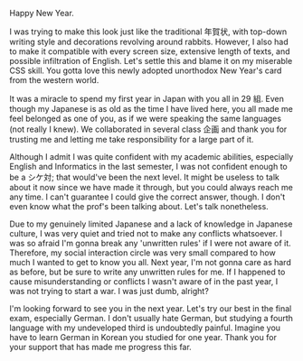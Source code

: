 Happy New Year.

I was trying to make this look just like the traditional 年賀状, with top-down writing style and decorations revolving around rabbits. However, I also had to make it compatible with every screen size, extensive length of texts, and possible infiltration of English. Let's settle this and blame it on my miserable CSS skill. You gotta love this newly adopted unorthodox New Year's card from the western world.

It was a miracle to spend my first year in Japan with you all in 29 組.
Even though my Japanese is as old as the time I have lived here, you all made me feel belonged as one of you, as if we were speaking the same languages (not really I knew). We collaborated in several class 企画 and thank you for trusting me and letting me take responsibility for a large part of it.

Although I admit I was quite confident with my academic abilities, especially English and Informatics in the last semester, I was not confident enough to be a シケ対; that would've been the next level. It might be useless to talk about it now since we have made it through, but you could always reach me any time. I can't guarantee I could give the correct answer, though. I don't even know what the prof's been talking about. Let's talk nonetheless.

Due to my genuinely limited Japanese and a lack of knowledge in Japanese culture, I was very quiet and tried not to make any conflicts whatsoever. I was so afraid I'm gonna break any 'unwritten rules' if I were not aware of it. Therefore, my social interaction circle was very small compared to how much I wanted to get to know you all. Next year, I'm not gonna care as hard as before, but be sure to write any unwritten rules for me. If I happened to cause misunderstanding or conflicts I wasn't aware of in the past year, I was not trying to start a war. I was just dumb, alright?

I'm looking forward to see you in the next year. Let's try our best in the final exam, especially German. I don't usually hate German, but studying a fourth language with my undeveloped third is undoubtedly painful. Imagine you have to learn German in Korean you studied for one year. Thank you for your support that has made me progress this far.
